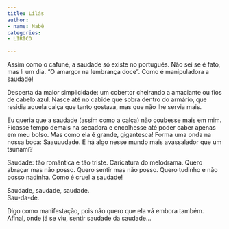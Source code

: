 ```yaml
---
title: Lilás
author:
- name: Nabê
categories:
- LÍRICO

---
```


Assim como o cafuné, a saudade só existe no português. Não sei se é fato, mas li um dia. "O amargor na lembrança doce". Como é manipuladora a saudade!

Desperta da maior simplicidade: um cobertor cheirando a amaciante ou fios de cabelo azul. Nasce até no cabide que sobra dentro do armário, que residia aquela calça que tanto gostava, mas que não lhe servia mais.

Eu queria que a saudade (assim como a calça) não coubesse mais em mim. Ficasse tempo demais na secadora e encolhesse até poder caber apenas em meu bolso. Mas como ela é grande, gigantesca! Forma uma onda na nossa boca: Saauuudade. E há algo nesse mundo mais avassalador que um tsunami?

Saudade: tão romântica e tão triste. Caricatura do melodrama. Quero abraçar mas não posso. Quero sentir mas não posso. Quero tudinho e não posso nadinha. Como é cruel a saudade!

| Saudade, saudade, saudade.
| Sau-da-de.
Digo como manifestação, pois não quero que ela vá embora também. Afinal, onde já se viu, sentir saudade da saudade…

<a href="https://instagram.com/nanabrmb"><i class="bi bi-instagram"></i></a>
